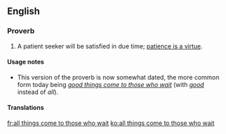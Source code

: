 ==English==

===Proverb===
{{head|en|proverb|head=[[all]] [[things]] [[come]] [[to]] [[those]] [[who]] [[wait]]}}

# {{context|dated|lang=en}} A patient seeker will be satisfied in due time; [[patience is a virtue]].

====Usage notes====
* This version of the proverb is now somewhat dated, the more common form today being ''[[good things come to those who wait]]'' (with ''[[good]]'' instead of ''all'').

====Translations====
{{trans-see|[[good things come to those who wait]]}}

[[fr:all things come to those who wait]]
[[ko:all things come to those who wait]]